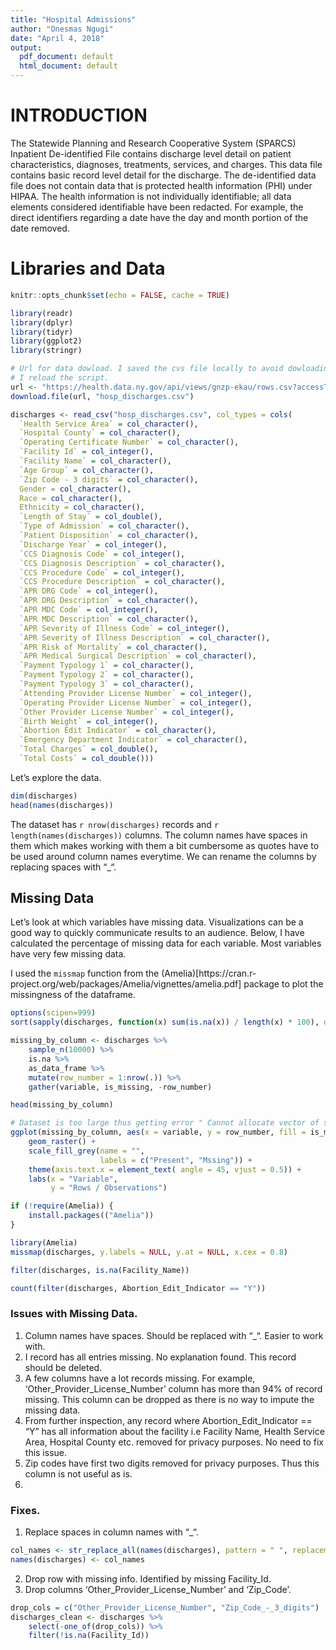 ```yaml
---
title: "Hospital Admissions"
author: "Onesmas Ngugi"
date: "April 4, 2018"
output:
  pdf_document: default
  html_document: default
---
```

# INTRODUCTION

The Statewide Planning and Research Cooperative System (SPARCS) Inpatient De-identified File contains discharge level detail on patient characteristics, diagnoses, treatments, services, and charges. This data file contains basic record level detail for the discharge. The de-identified data file does not contain data that is protected health information (PHI) under HIPAA. The health information is not individually identifiable; all data elements considered identifiable have been redacted. For example, the direct identifiers regarding a date have the day and month portion of the date removed.



# Libraries and Data

```r
knitr::opts_chunk$set(echo = FALSE, cache = TRUE)
```

```r
library(readr)
library(dplyr)
library(tidyr)
library(ggplot2)
library(stringr)
```
```r
# Url for data dowload. I saved the cvs file locally to avoid dowloading each time
# I reload the script.
url <- "https://health.data.ny.gov/api/views/gnzp-ekau/rows.csv?accessType=DOWNLOAD"
download.file(url, "hosp_discharges.csv")
```
```r
discharges <- read_csv("hosp_discharges.csv", col_types = cols(
  `Health Service Area` = col_character(),
  `Hospital County` = col_character(),
  `Operating Certificate Number` = col_character(),
  `Facility Id` = col_integer(),
  `Facility Name` = col_character(),
  `Age Group` = col_character(),
  `Zip Code - 3 digits` = col_character(),
  Gender = col_character(),
  Race = col_character(),
  Ethnicity = col_character(),
  `Length of Stay` = col_double(),
  `Type of Admission` = col_character(),
  `Patient Disposition` = col_character(),
  `Discharge Year` = col_integer(),
  `CCS Diagnosis Code` = col_integer(),
  `CCS Diagnosis Description` = col_character(),
  `CCS Procedure Code` = col_integer(),
  `CCS Procedure Description` = col_character(),
  `APR DRG Code` = col_integer(),
  `APR DRG Description` = col_character(),
  `APR MDC Code` = col_integer(),
  `APR MDC Description` = col_character(),
  `APR Severity of Illness Code` = col_integer(),
  `APR Severity of Illness Description` = col_character(),
  `APR Risk of Mortality` = col_character(),
  `APR Medical Surgical Description` = col_character(),
  `Payment Typology 1` = col_character(),
  `Payment Typology 2` = col_character(),
  `Payment Typology 3` = col_character(),
  `Attending Provider License Number` = col_integer(),
  `Operating Provider License Number` = col_integer(),
  `Other Provider License Number` = col_integer(),
  `Birth Weight` = col_integer(),
  `Abortion Edit Indicator` = col_character(),
  `Emergency Department Indicator` = col_character(),
  `Total Charges` = col_double(),
  `Total Costs` = col_double()))
```

Let's explore the data.

```r
dim(discharges)
head(names(discharges))
```

The dataset has `r nrow(discharges)` records and `r length(names(discharges))` columns.
The column names have spaces in them which makes working with them a bit cumbersome as quotes have to be used around column names everytime. We can rename the columns by replacing spaces with "_".


## Missing Data

Let's look at which variables have missing data. Visualizations can be a good way
to quickly communicate results to an audience. Below, I have calculated the 
percentage of missing data for each variable. Most variables have very few 
missing data.

I used the `missmap` function from the (Amelia)[https://cran.r-project.org/web/packages/Amelia/vignettes/amelia.pdf] 
package to plot the missingness of the dataframe.

```r
options(scipen=999)
sort(sapply(discharges, function(x) sum(is.na(x)) / length(x) * 100), decreasing = TRUE)
```
```r
missing_by_column <- discharges %>% 
    sample_n(10000) %>%
    is.na %>%
    as_data_frame %>%
    mutate(row_number = 1:nrow(.)) %>%
    gather(variable, is_missing, -row_number)

head(missing_by_column)
```

```r
# Dataset is too large thus getting error " Cannot allocate vector of size nMB."
ggplot(missing_by_column, aes(x = variable, y = row_number, fill = is_missing)) +
    geom_raster() +
    scale_fill_grey(name = "",
                    labels = c("Present", "Mssing")) +
    theme(axis.text.x = element_text( angle = 45, vjust = 0.5)) +
    labs(x = "Variable",
         y = "Rows / Observations")
```
```r
if (!require(Amelia)) {
    install.packages(("Amelia"))
}

library(Amelia)
missmap(discharges, y.labels = NULL, y.at = NULL, x.cex = 0.8)
```

```r
filter(discharges, is.na(Facility_Name))
```

```r
count(filter(discharges, Abortion_Edit_Indicator == "Y"))
```

### Issues with Missing Data.
1. Column names have spaces. Should be replaced with "_". Easier to work with.
2. I record has all entries missing. No explanation found. This record should be deleted.
3. A few columns have a lot records missing. For example, 'Other_Provider_License_Number' 
column has more than 94% of record missing. This column can be dropped as there is no way to impute the missing data.
4. From further inspection, any record where Abortion_Edit_Indicator == "Y" has all 
information about the facility i.e Facility Name, Health Service Area, Hospital County
etc. removed for privacy purposes. No need to fix this issue.
5. Zip codes have first two digits removed for privacy purposes. Thus this column
is not useful as is.
6. 

### Fixes.
1. Replace spaces in column names with "_".
```r
col_names <- str_replace_all(names(discharges), pattern = " ", replacement = "_")
names(discharges) <- col_names
```

2. Drop row with missing info. Identified by missing Facility_Id.
3. Drop columns 'Other_Provider_License_Number' and 'Zip_Code'.


```r
drop_cols = c("Other_Provider_License_Number", "Zip_Code_-_3_digits")
discharges_clean <- discharges %>%
    select(-one_of(drop_cols)) %>%
    filter(!is.na(Facility_Id))
```

